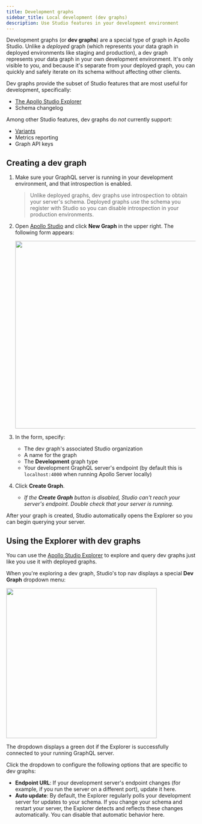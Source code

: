 ```yaml
---
title: Development graphs
sidebar_title: Local development (dev graphs)
description: Use Studio features in your development environment
---
```


Development graphs (or **dev graphs**) are a special type of graph in Apollo Studio. Unlike a _deployed_ graph (which represents your data graph in deployed environments like staging and production), a dev graph represents your data graph in your own development environment. It's only visible to you, and because it's separate from your deployed graph, you can quickly and safely iterate on its schema without affecting other clients.

Dev graphs provide the subset of Studio features that are most useful for development, specifically:

* [The Apollo Studio Explorer](./explorer/)
* Schema changelog

Among other Studio features, dev graphs do _not_ currently support:

* [Variants](./org/graphs/#managing-variants)
* Metrics reporting
* Graph API keys

## Creating a dev graph

1. Make sure your GraphQL server is running in your development environment, and that introspection is enabled.
    > Unlike deployed graphs, dev graphs use introspection to obtain your server's schema. Deployed graphs use the schema you register with Studio so you can disable introspection in your production environments.

2. Open [Apollo Studio](https://studio.apollographql.com/) and click **New Graph** in the upper right. The following form appears:

    <img class="screenshot" src="./img/dev-graph.jpg" width="500" />

3. In the form, specify:

    * The dev graph's associated Studio organization
    * A name for the graph
    * The **Development** graph type
    * Your development GraphQL server's endpoint (by default this is `localhost:4000` when running Apollo Server locally)

4. Click **Create Graph**.
    * _If the **Create Graph** button is disabled, Studio can't reach your server's endpoint. Double check that your server is running._

After your graph is created, Studio automatically opens the Explorer so you can begin querying your server.

## Using the Explorer with dev graphs

You can use the [Apollo Studio Explorer](./explorer) to explore and query dev graphs just like you use it with deployed graphs.

When you're exploring a dev graph, Studio's top nav displays a special **Dev Graph** dropdown menu:

<img class="screenshot" src="./img/dev-graph-dropdown.jpg" width="400" />

The dropdown displays a green dot if the Explorer is successfully connected to your running GraphQL server.

Click the dropdown to configure the following options that are specific to dev graphs:

* **Endpoint URL**: If your development server's endpoint changes (for example, if you run the server on a different port), update it here.
* **Auto update**: By default, the Explorer regularly polls your development server for updates to your schema. If you change your schema and restart your server, the Explorer detects and reflects these changes automatically. You can disable that automatic behavior here.

